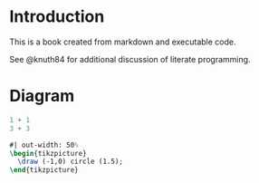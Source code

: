 # Introduction

This is a book created from markdown and executable code.

See @knuth84 for additional discussion of literate programming.

# Diagram

```r
1 + 1
3 + 3
```

```tikz
#| out-width: 50%
\begin{tikzpicture}
  \draw (-1,0) circle (1.5);
\end{tikzpicture}
```

